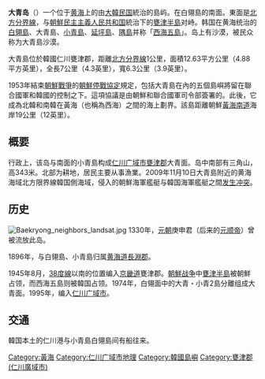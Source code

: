 {{Korean
|hangul= 대청도
|hanja= 大靑島
|rr= Daecheongdo
|mr= 
|img= Daecheong location.svg
|caption= 
}}
'''大青岛'''（{{kor|諺=대청도|漢=大靑島|羅=Daecheong do|f=y}}）一个位于[[黄海|黄海]]上的由[[大韓民国|大韓民国]]統治的島屿。在白翎島的南面。東面是[[北方分界線|北方分界線]]，与[[朝鮮民主主義人民共和国|朝鮮民主主義人民共和国]]統治下的[[甕津半島|甕津半島]]对峙。韩国在黄海统治的[[白翎島|白翎島]]、大青島、[[小青岛_(韩国)|小青島]]、[[延坪島|延坪島]]、[[隅島|隅島]]并称「[[西海五島|西海五島]]」。岛上有沙漠，被民众称为大青島沙漠。

大青島位於韓國仁川甕津郡，距離[[北方分界線|北方分界線]]1公里，面積12.63平方公里（4.88平方英里），全長7公里（4.3英里），寬6.3公里（3.9英里）。

1953年結束[[朝鮮戰爭|朝鮮戰爭]]的[[朝鮮停戰協定|朝鮮停戰協定]]規定，包括大青島在內的五個島嶼將留在聯合國軍和韓國的控制之下。這項協議是由朝鮮和聯合國軍司令部簽署的。此後，它成為北韓和南韓在黃海（也稱為西海）之間的海上劃界。該島距離朝鮮[[黃海南道|黃海南道]]海岸19公里（12英里）。

== 概要 ==
行政上，该岛与南面的小青島构成[[仁川广域市|仁川广域市]][[甕津郡_(仁川廣域市)|甕津郡]]大青面。岛中南部有三角山，高343米。北部为耕地，居民主要从事漁業。2009年11月10日大青島附近的黄海海域北方限界線韓国側海域，侵入的朝鮮海軍艦艇与韓国海軍艦艇之間[[大青島海戰|发生冲突]]。

== 历史 ==
[[File:Baekryong_neighbors_landsat.jpg|thumb]]
1330年，[[元朝|元朝]]庚申君（后来的[[元顺帝|元顺帝]]）曾被流放此岛。

1896年，与白翎島、小青島归属[[黄海道|黄海道]][[長淵郡|長淵郡]]。

1945年8月，[[38度線|38度線]]以南的位置编入[[京畿道|京畿道]]甕津郡。[[朝鮮战争|朝鮮战争]]中[[甕津半島|甕津半島]]被朝鮮占领，而西海五島则被韓国占领。1974年，白翎面中的大青・小青2島分離组成大青面。1995年，编入[[仁川广域市|仁川广域市]]。

== 交通 ==
韓国本土的仁川港与小青島白翎島间有船往来。

{{coord|37|50|N|124|42|E|display=title|type:landmark}}
{{西海五島}}
{{DEFAULTSORT:Daecheongdo}}
[[Category:黃海|Category:黃海]]
[[Category:仁川广域市地理|Category:仁川广域市地理]]
[[Category:韓國島嶼|Category:韓國島嶼]]
[[Category:甕津郡_(仁川廣域市)|Category:甕津郡 (仁川廣域市)]]
{{Korea-stub}}